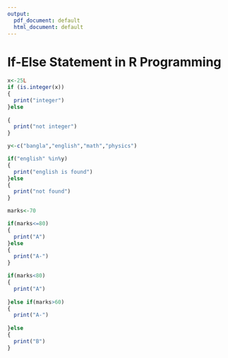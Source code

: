 ---
output:
  pdf_document: default
  html_document: default
---

# If-Else Statement in R Programming


```{r}
x<-25L
if (is.integer(x))
{
  print("integer")
}else
  
{
  print("not integer")
}
```


```{r}
y<-c("bangla","english","math","physics")
```


```{r}

if("english" %in%y)
{
  print("english is found")
}else
{
  print("not found")
}
```


```{r}
marks<-70

```


```{r}
if(marks<=80)
{
  print("A")
}else
{
  print("A-")
}
```


```{r}
if(marks<80)
{
  print("A")
  
}else if(marks>60)
{
  print("A-")
  
}else
{
  print("B")
}
```


```{r}
```


```{r}
```


```{r}
```


```{r}
```


```{r}
```


```{r}
```


```{r}
```

